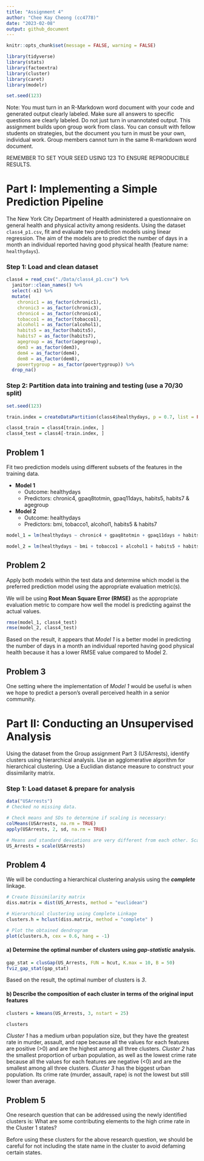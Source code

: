```yaml
---
title: "Assignment 4"
author: "Chee Kay Cheong (cc4778)"
date: "2023-02-08"
output: github_document
---
```


```r
knitr::opts_chunk$set(message = FALSE, warning = FALSE)

library(tidyverse)
library(stats)
library(factoextra)
library(cluster)
library(caret)
library(modelr)

set.seed(123)
```

Note: You must turn in an R-Markdown word document with your code and generated output clearly labeled.  Make sure all answers to specific questions are clearly labeled. Do not just turn in unannotated output. This assignment builds upon group work from class. You can consult with fellow students on strategies, but the document you turn in must be your own, individual work. Group members cannot turn in the same R-markdown word document.

REMEMBER TO SET YOUR SEED USING 123 TO ENSURE REPRODUCIBLE RESULTS.

 
# Part I: Implementing a Simple Prediction Pipeline

The New York City Department of Health administered a questionnaire on general health and physical activity among residents. Using the dataset `class4_p1.csv`, fit and evaluate two prediction models using linear regression. The aim of the models are to predict the number of days in a month an individual reported having good physical health (feature name: `healthydays`).

### Step 1: Load and clean dataset
```r
class4 = read_csv("./Data/class4_p1.csv") %>% 
  janitor::clean_names() %>% 
  select(-x1) %>% 
  mutate(
    chronic1 = as_factor(chronic1),
    chronic3 = as_factor(chronic3),
    chronic4 = as_factor(chronic4),
    tobacco1 = as_factor(tobacco1),
    alcohol1 = as_factor(alcohol1),
    habits5 = as_factor(habits5),
    habits7 = as_factor(habits7),
    agegroup = as_factor(agegroup),
    dem3 = as_factor(dem3),
    dem4 = as_factor(dem4),
    dem8 = as_factor(dem8),
    povertygroup = as_factor(povertygroup)) %>% 
  drop_na()
```

### Step 2: Partition data into training and testing (use a 70/30 split)
```r
set.seed(123)

train.index = createDataPartition(class4$healthydays, p = 0.7, list = FALSE)

class4_train = class4[train.index, ]
class4_test = class4[-train.index, ]
```
 
## Problem 1

Fit two prediction models using  different subsets of the features in the training data.

* **Model 1**
  * Outcome: healthydays
  * Predictors: chronic4, gpaq8totmin, gpaq11days, habits5, habits7 & agegroup
  
* **Model 2**
  * Outcome: healthydays
  * Predictors: bmi, tobacco1, alcohol1, habits5 & habits7 
  
```r
model_1 = lm(healthydays ~ chronic4 + gpaq8totmin + gpaq11days + habits5 + habits7 + agegroup, data = class4_train)

model_2 = lm(healthydays ~ bmi + tobacco1 + alcohol1 + habits5 + habits7, data = class4_train)
```

## Problem 2

Apply both models within the test data and determine which model is the preferred prediction model using the appropriate evaluation metric(s). 

We will be using **Root Mean Square Error (RMSE)** as the appropriate evaluation metric to compare how well the model is predicting against the actual values.
```r
rmse(model_1, class4_test)
rmse(model_2, class4_test)
```
Based on the result, it appears that *Model 1* is a better model in predicting the number of days in a month an individual reported having good physical health because it has a lower RMSE value compared to Model 2.

## Problem 3

One setting where the implementation of *Model 1* would be useful is when we hope to predict a person's overall perceived health in a senior community.  

# Part II: Conducting an Unsupervised Analysis

Using the dataset from the Group assignment Part 3 (USArrests), identify clusters using hierarchical analysis. Use an agglomerative algorithm for hierarchical clustering. Use a Euclidian distance measure to construct your dissimilarity matrix.

### Step 1: Load dataset & prepare for analysis
```r
data("USArrests")
# Checked no missing data.

# Check means and SDs to determine if scaling is necessary:
colMeans(USArrests, na.rm = TRUE)
apply(USArrests, 2, sd, na.rm = TRUE)

# Means and standard deviations are very different from each other. Scaling is needed.
US_Arrests = scale(USArrests)
```

## Problem 4

We will be conducting a hierarchical clustering analysis using the ***complete*** linkage.
```r
# Create Dissimilarity matrix
diss.matrix = dist(US_Arrests, method = "euclidean")

# Hierarchical clustering using Complete Linkage
clusters.h = hclust(diss.matrix, method = "complete" )

# Plot the obtained dendrogram
plot(clusters.h, cex = 0.6, hang = -1)
```

#### a) Determine the optimal number of clusters using ***gap-statistic*** analysis.
```r
gap_stat = clusGap(US_Arrests, FUN = hcut, K.max = 10, B = 50)
fviz_gap_stat(gap_stat)
```

Based on the result, the optimal number of clusters is *3*.

#### b) Describe the composition of each cluster in terms of the original input features
```r
clusters = kmeans(US_Arrests, 3, nstart = 25)

clusters
```
 
*Cluster 1* has a medium urban population size, but they have the greatest rate in murder, assault, and rape because all the values for each features are positive (>0) and are the highest among all three clusters. 
*Cluster 2* has the smallest proportion of urban population, as well as the lowest crime rate because all the values for each features are negative (<0) and are the smallest among all three clusters.
*Cluster 3* has the biggest urban population. Its crime rate (murder, assault, rape) is not the lowest but still lower than average. 

## Problem 5

One research question that can be addressed using the newly identified clusters is:
What are some contributing elements to the high crime rate in the Cluster 1 states?

Before using these clusters for the above research question, we should be careful for not including the state name in the cluster to avoid defaming certain states.